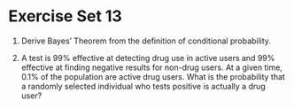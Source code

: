 # Exercise Set 13 {.unlisted .unnumbered}




1. Derive Bayes' Theorem from the definition of conditional probability.

1. A test is 99% effective at detecting drug use in active users and 99% effective at finding negative results for non-drug users. At a given time, 0.1% of the population are active drug users. What is the probability that a randomly selected individual who tests positive is actually a drug user?